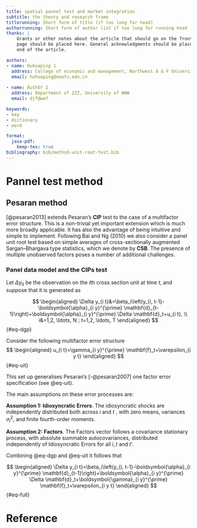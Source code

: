 ```yaml
---
title: spatial pannel test and market integration
subtitle: the theory and research frame
titlerunning: Short form of title (if too long for head)
authorrunning: Short form of author list if too long for running head
thanks: | 
    Grants or other notes about the article that should go on the front 
    page should be placed here. General acknowledgments should be placed at the
    end of the article.

authors: 
- name: Huhuaping 1
  address: College of economic and management, Northwest A & F University
  email: huhuaping@nwafu.edu.cn
  
- name: Âuthóř 2
  address: Department of ZZZ, University of WWW
  email: djf@wef

keywords:
- key
- dictionary
- word

format:
  jasa-pdf:
    keep-tex: true
bibliography: bib/method-unit-root-test.bib
---
```


# Pannel test method {#sec:1}


## Pesaran method {#sec:2}

[@pesaran2013] extends Pesaran’s **CIP** test to the case of a multifactor error structure. This is a non-trivial yet important extension which is much more broadly applicable. It has also the advantage of being intuitive and simple to implement. Following Bai and Ng (2010) we also consider a panel unit root test based on simple averages of cross-sectionally augmented Sargan–Bhargava type statistics, which we denote by **CSB**. The presence of multiple unobserved factors poses a number of additional challenges.

### Panel data model and the CIPs test 

Let $\Delta y_{it}$ be the observation on the $i$th cross section unit at time $t$, and suppose that it is generated as 

$$
\begin{aligned}
\Delta y_{i t}&=\beta_i\left(y_{i, t-1}-\boldsymbol{\alpha}_{i y}^{\prime} \mathbf{d}_{t-1}\right)+\boldsymbol{\alpha}_{i y}^{\prime} \Delta \mathbf{d}_t+u_{i t}, \\
i&=1,2, \ldots, N ; t=1,2, \ldots, T
\end{aligned}
$${#eq-dgp}

Consider the following multifactor error structure 
$$
\begin{aligned}
u_{i t}=\gamma_{i y}^{\prime} \mathbf{f}_t+\varepsilon_{i y t}
\end{aligned}
$${#eq-uit}

This set up generalises Pesaran’s [-@pesaran2007] one factor error specification (see @eq-uit). 

The main assumptions on these error processes are:

**Assumption 1: Idiosyncratic Errors**. The idiosyncratic shocks are independently distributed both across $i$ and $t$ , with zero means, variances $\sigma^2_i$,  and finite fourth-order moments.

**Assumption 2: Factors**. The Factors vector follows a covariance stationary process, with absolute summable autocovariances, distributed independently of Idiosyncratic Errors for all $i,t$ and $t'$.

Combining @eq-dgp and @eq-uit it follows that

$$
\begin{aligned}
\Delta y_{i t}=\beta_i\left(y_{i, t-1}-\boldsymbol{\alpha}_{i y}^{\prime} \mathbf{d}_{t-1}\right)+\boldsymbol{\alpha}_{i y}^{\prime} \Delta \mathbf{d}_t+\boldsymbol{\gamma}_{i y}^{\prime} \mathbf{f}_t+\varepsilon_{i y t}
\end{aligned}
$$ {#eq-full}

# Reference {#reference}
